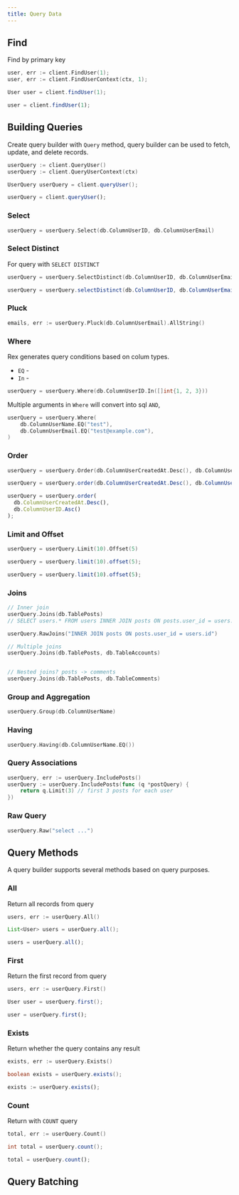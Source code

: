 ```yaml
---
title: Query Data
---
```



## Find

Find by primary key

<Tabs groupId="generator">
  <TabItem value="go" label="Go" default>

```go
user, err := client.FindUser(1);
user, err := client.FindUserContext(ctx, 1);
```

  </TabItem>
  <TabItem value="java" label="Java">

```java
User user = client.findUser(1);
```

  </TabItem>
  <TabItem value="typescript" label="TypeScript">

```typescript
user = client.findUser(1);
```

  </TabItem>
</Tabs>

## Building Queries

Create query builder with `Query` method, query builder can be used to fetch, update, and delete records.

<Tabs groupId="generator">
  <TabItem value="go" label="Go" default>

```go
userQuery := client.QueryUser()
userQuery := client.QueryUserContext(ctx)
```

  </TabItem>
  <TabItem value="java" label="Java">

```java
UserQuery userQuery = client.queryUser();
```

  </TabItem>
  <TabItem value="typescript" label="TypeScript">

```typescript
userQuery = client.queryUser();
```

  </TabItem>
</Tabs>

### Select

<Tabs groupId="generator">
  <TabItem value="go" label="Go" default>

```go
userQuery = userQuery.Select(db.ColumnUserID, db.ColumnUserEmail)
```

  </TabItem>
  <TabItem value="java" label="Java"></TabItem>
  <TabItem value="typescript" label="TypeScript"></TabItem>
</Tabs>

### Select Distinct

For query with `SELECT DISTINCT`

<Tabs groupId="generator">
  <TabItem value="go" label="Go" default>

```go
userQuery = userQuery.SelectDistinct(db.ColumnUserID, db.ColumnUserEmail)
```

  </TabItem>
  <TabItem value="java" label="Java">

  ```java
userQuery = userQuery.selectDistinct(db.ColumnUserID, db.ColumnUserEmail);
```

  </TabItem>
  <TabItem value="typescript" label="TypeScript"></TabItem>
</Tabs>

### Pluck

```go
emails, err := userQuery.Pluck(db.ColumnUserEmail).AllString()
```

### Where

Rex generates query conditions based on colum types.

- `EQ` -
- `In` -

```go
userQuery = userQuery.Where(db.ColumnUserID.In([]int{1, 2, 3}))
```

Multiple arguments in `Where` will convert into sql `AND`,

```go
userQuery = userQuery.Where(
	db.ColumnUserName.EQ("test"),
	db.ColumnUserEmail.EQ("test@example.com"),
)
```

### Order

<Tabs groupId="generator">
  <TabItem value="go" label="Go" default>

```go
userQuery = userQuery.Order(db.ColumnUserCreatedAt.Desc(), db.ColumnUserID.Asc())
```

  </TabItem>
  <TabItem value="java" label="Java">

```java
userQuery = userQuery.order(db.ColumnUserCreatedAt.Desc(), db.ColumnUserID.Asc());
```

  </TabItem>
  <TabItem value="typescript" label="TypeScript">

```typescript
userQuery = userQuery.order(
  db.ColumnUserCreatedAt.Desc(),
  db.ColumnUserID.Asc()
);
```

  </TabItem>
</Tabs>

### Limit and Offset

<Tabs groupId="generator">
  <TabItem value="go" label="Go" default>

```go
userQuery = userQuery.Limit(10).Offset(5)
```

  </TabItem>
  <TabItem value="java" label="Java">

```java
userQuery = userQuery.limit(10).offset(5);
```

  </TabItem>
  <TabItem value="typescript" label="TypeScript">

```typescript
userQuery = userQuery.limit(10).offset(5);
```

  </TabItem>
</Tabs>

### Joins

<Tabs groupId="generator">
  <TabItem value="go" label="Go" default>

```go
// Inner join
userQuery.Joins(db.TablePosts)
// SELECT users.* FROM users INNER JOIN posts ON posts.user_id = users.id

userQuery.RawJoins("INNER JOIN posts ON posts.user_id = users.id")

// Multiple joins
userQuery.Joins(db.TablePosts, db.TableAccounts)


// Nested joins? posts -> comments
userQuery.Joins(db.TablePosts, db.TableComments)
```

  </TabItem>
  <TabItem value="java" label="Java"></TabItem>
  <TabItem value="typescript" label="TypeScript"></TabItem>
</Tabs>

### Group and Aggregation

<Tabs groupId="generator">
  <TabItem value="go" label="Go" default>

```go
userQuery.Group(db.ColumnUserName)
```

  </TabItem>
  <TabItem value="java" label="Java"></TabItem>
  <TabItem value="typescript" label="TypeScript"></TabItem>
</Tabs>

### Having

<Tabs groupId="generator">
  <TabItem value="go" label="Go" default>

```go
userQuery.Having(db.ColumnUserName.EQ())
```

  </TabItem>
  <TabItem value="java" label="Java"></TabItem>
  <TabItem value="typescript" label="TypeScript"></TabItem>
</Tabs>

### Query Associations

<Tabs groupId="generator">
  <TabItem value="go" label="Go" default>

```go
userQuery, err := userQuery.IncludePosts()
userQuery := userQuery.IncludePosts(func (q *postQuery) {
	return q.Limit(3) // first 3 posts for each user
})
```

  </TabItem>
  <TabItem value="java" label="Java"></TabItem>
  <TabItem value="typescript" label="TypeScript"></TabItem>
</Tabs>

### Raw Query

<Tabs groupId="generator">
  <TabItem value="go" label="Go" default>

```go
userQuery.Raw("select ...")
```

  </TabItem>
  <TabItem value="java" label="Java"></TabItem>
  <TabItem value="typescript" label="TypeScript"></TabItem>
</Tabs>

## Query Methods

A query builder supports several methods based on query purposes.

### All

Return all records from query

<Tabs groupId="generator">
  <TabItem value="go" label="Go" default>

```go
users, err := userQuery.All()
```

  </TabItem>
  <TabItem value="java" label="Java">

```java
List<User> users = userQuery.all();
```

  </TabItem>
  <TabItem value="typescript" label="TypeScript">

```typescript
users = userQuery.all();
```

  </TabItem>
</Tabs>

### First

Return the first record from query

<Tabs groupId="generator">
  <TabItem value="go" label="Go" default>

```go
users, err := userQuery.First()
```

  </TabItem>
  <TabItem value="java" label="Java">

```java
User user = userQuery.first();
```

  </TabItem>
  <TabItem value="typescript" label="TypeScript">

```typescript
user = userQuery.first();
```

  </TabItem>
</Tabs>

### Exists

Return whether the query contains any result

<Tabs groupId="generator">
  <TabItem value="go" label="Go" default>

```go
exists, err := userQuery.Exists()
```

  </TabItem>
  <TabItem value="java" label="Java">

```java
boolean exists = userQuery.exists();
```

  </TabItem>
  <TabItem value="typescript" label="TypeScript">

```typescript
exists := userQuery.exists();
```

  </TabItem>
</Tabs>

### Count

Return with `COUNT` query

<Tabs groupId="generator">
  <TabItem value="go" label="Go" default>

```go
total, err := userQuery.Count()
```

  </TabItem>
  <TabItem value="java" label="Java">

```java
int total = userQuery.count();
```

  </TabItem>
  <TabItem value="typescript" label="TypeScript">

```typescript
total = userQuery.count();
```

  </TabItem>
</Tabs>

## Query Batching
